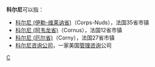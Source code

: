'''科尔尼'''可以指：

*[[科尔尼_(伊勒-维莱讷省)|科尔尼 (伊勒-维莱讷省)]]（Corps-Nuds），法国35省市镇
*[[科尔尼_(阿韦龙省)|科尔尼 (阿韦龙省)]]（Cornus），法国12省市镇
*[[科尔尼_(厄尔省)|科尔尼 (厄尔省)]]（Corny），法国27省市镇
*[[科尔尼咨询公司|科尔尼咨询公司]]，一家美国[[管理咨询|管理咨询]]公司

{{Disambig|Cat=三字消歧义}}
[[Category:法国地名消歧义|C]]